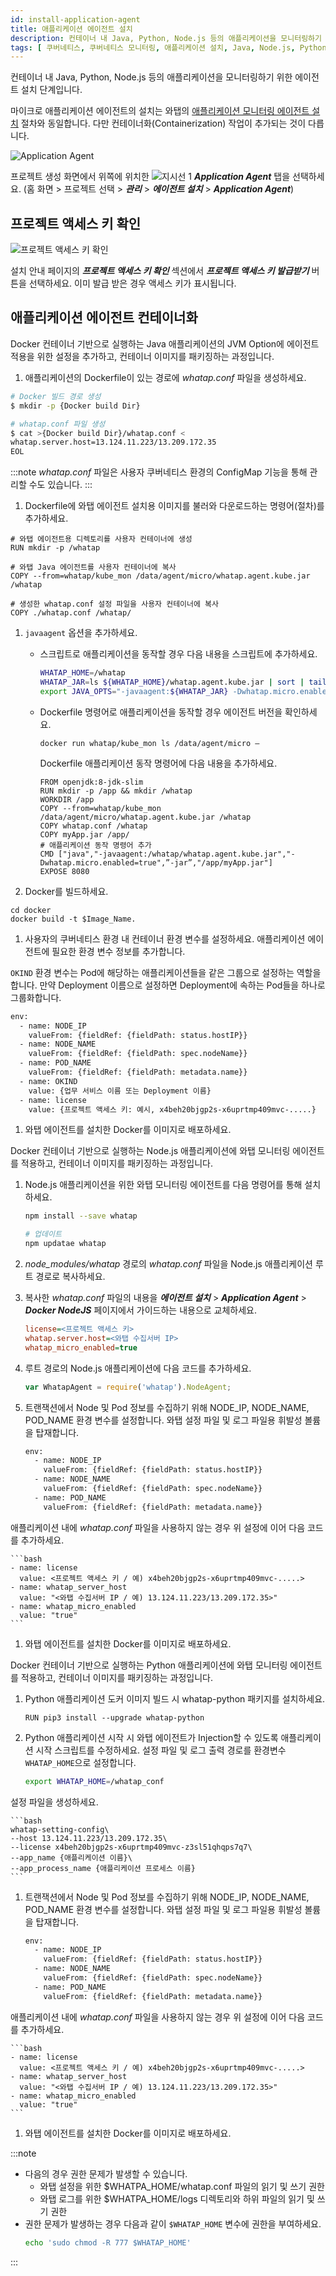 ```yaml
---
id: install-application-agent
title: 애플리케이션 에이전트 설치
description: 컨테이너 내 Java, Python, Node.js 등의 애플리케이션을 모니터링하기 위한 에이전트 설치 단계입니다.
tags: [ 쿠버네티스, 쿠버네티스 모니터링, 애플리케이션 설치, Java, Node.js, Python ]
---
```


컨테이너 내 Java, Python, Node.js 등의 애플리케이션을 모니터링하기 위한 에이전트 설치 단계입니다.

마이크로 애플리케이션 에이전트의 설치는 와탭의 [애플리케이션 모니터링 에이전트 설치](../apm/application-intro#install-agent) 절차와 동일합니다. 다만 컨테이너화(Containerization) 작업이 추가되는 것이 다릅니다.

![Application Agent](/img/kube-apm-agent.png)

프로젝트 생성 화면에서 위쪽에 위치한 ![지시선 1](/img/number-01.png) ***Application Agent*** 탭을 선택하세요. (홈 화면 > 프로젝트 선택 > ***관리*** > ***에이전트 설치*** > ***Application Agent***)

## 프로젝트 액세스 키 확인

![프로젝트 액세스 키 확인](https://img.whatap.io/media/images/whatap_kubernetes_application_agent_access_key.png)

설치 안내 페이지의 ***프로젝트 액세스 키 확인*** 섹션에서 ***프로젝트 액세스 키 발급받기*** 버튼을 선택하세요. 이미 발급 받은 경우 액세스 키가 표시됩니다.

## 애플리케이션 에이전트 컨테이너화

<Tabs>
<TabItem value="java" label="Java" default>

Docker 컨테이너 기반으로 실행하는 Java 애플리케이션의 JVM Option에 에이전트 적용을 위한 설정을 추가하고, 컨테이너 이미지를 패키징하는 과정입니다.

1. 애플리케이션의 Dockerfile이 있는 경로에 *whatap.conf* 파일을 생성하세요.

  ```bash
  # Docker 빌드 경로 생성
  $ mkdir -p {Docker build Dir}
  
  # whatap.conf 파일 생성  
  $ cat >{Docker build Dir}/whatap.conf <
  whatap.server.host=13.124.11.223/13.209.172.35
  EOL
  ```

  :::note
  *whatap.conf* 파일은 사용자 쿠버네티스 환경의 ConfigMap 기능을 통해 관리할 수도 있습니다.
  :::

1. Dockerfile에 와탭 에이전트 설치용 이미지를 불러와 다운로드하는 명령어(절차)를 추가하세요.

  ```docker
  # 와탭 에이전트용 디렉토리를 사용자 컨테이너에 생성
  RUN mkdir -p /whatap

  # 와탭 Java 에이전트를 사용자 컨테이너에 복사
  COPY --from=whatap/kube_mon /data/agent/micro/whatap.agent.kube.jar /whatap

  # 생성한 whatap.conf 설정 파일을 사용자 컨테이너에 복사
  COPY ./whatap.conf /whatap/    
  ```

1. `javaagent` 옵션을 추가하세요.

    * 스크립트로 애플리케이션을 동작할 경우 다음 내용을 스크립트에 추가하세요.

      ```bash
      WHATAP_HOME=/whatap
      WHATAP_JAR=ls ${WHATAP_HOME}/whatap.agent.kube.jar | sort | tail -1
      export JAVA_OPTS="-javaagent:${WHATAP_JAR} -Dwhatap.micro.enabled=true "
      ```

    * Dockerfile 명령어로 애플리케이션을 동작할 경우 에이전트 버전을 확인하세요.

      ```docker
      docker run whatap/kube_mon ls /data/agent/micro –
      ```

      Dockerfile 애플리케이션 동작 명령어에 다음 내용을 추가하세요.

      ```docker title='Dockerfile 샘플' {7-8} showLineNumbers
      FROM openjdk:8-jdk-slim
      RUN mkdir -p /app && mkdir /whatap
      WORKDIR /app
      COPY --from=whatap/kube_mon /data/agent/micro/whatap.agent.kube.jar /whatap
      COPY whatap.conf /whatap
      COPY myApp.jar /app/
      # 애플리케이션 동작 명령어 추가
      CMD ["java","-javaagent:/whatap/whatap.agent.kube.jar","-Dwhatap.micro.enabled=true",”-jar”,"/app/myApp.jar"]
      EXPOSE 8080
      ```

1. Docker를 빌드하세요.

  ```docker
  cd docker
  docker build -t $Image_Name.
  ```

1. 사용자의 쿠버네티스 환경 내 컨테이너 환경 변수를 설정하세요. 애플리케이션 에이전트에 필요한 환경 변수 정보를 추가합니다.

  `OKIND` 환경 변수는 Pod에 해당하는 애플리케이션들을 같은 그룹으로 설정하는 역할을 합니다. 만약 Deployment 이름으로 설정하면 Deployment에 속하는 Pod들을 하나로 그룹화합니다.

  ```bash {8-9} showLineNumbers
  env:
    - name: NODE_IP
      valueFrom: {fieldRef: {fieldPath: status.hostIP}}
    - name: NODE_NAME
      valueFrom: {fieldRef: {fieldPath: spec.nodeName}}
    - name: POD_NAME
      valueFrom: {fieldRef: {fieldPath: metadata.name}}
    - name: OKIND
      value: {업무 서비스 이름 또는 Deployment 이름}
    - name: license
      value: {프로젝트 액세스 키: 예시, x4beh20bjgp2s-x6uprtmp409mvc-.....}
  ```

1. 와탭 에이전트를 설치한 Docker를 이미지로 배포하세요.

</TabItem>
<TabItem value="nodejs" label="Node.js">

Docker 컨테이너 기반으로 실행하는 Node.js 애플리케이션에 와탭 모니터링 에이전트를 적용하고, 컨테이너 이미지를 패키징하는 과정입니다.

1. Node.js 애플리케이션을 위한 와탭 모니터링 에이전트를 다음 명령어를 통해 설치하세요.

    ```bash
    npm install --save whatap

    # 업데이트
    npm updatae whatap
    ```

1. *node_modules/whatap* 경로의 *whatap.conf* 파일을 Node.js 애플리케이션 루트 경로로 복사하세요. 

1. 복사한 *whatap.conf* 파일의 내용을 ***에이전트 설치*** > ***Application Agent*** > ***Docker NodeJS*** 페이지에서 가이드하는 내용으로 교체하세요.

    ```ini title='whatap.conf'
    license=<프로젝트 액세스 키>
    whatap.server.host=<와탭 수집서버 IP>
    whatap_micro_enabled=true
    ```

1. 루트 경로의 Node.js 애플리케이션에 다음 코드를 추가하세요.

    ```javascript
    var WhatapAgent = require('whatap').NodeAgent;
    ```

1. 트랜잭션에서 Node 및 Pod 정보를 수집하기 위해 NODE_IP, NODE_NAME, POD_NAME 환경 변수를 설정합니다. 와탭 설정 파일 및 로그 파일용 휘발성 볼륨을 탑재합니다.

    ```bash
    env:
      - name: NODE_IP
        valueFrom: {fieldRef: {fieldPath: status.hostIP}}
      - name: NODE_NAME
        valueFrom: {fieldRef: {fieldPath: spec.nodeName}}
      - name: POD_NAME
        valueFrom: {fieldRef: {fieldPath: metadata.name}}
    ```
  
  애플리케이션 내에 *whatap.conf* 파일을 사용하지 않는 경우 위 설정에 이어 다음 코드를 추가하세요.

    ```bash
    - name: license
      value: <프로젝트 액세스 키 / 예) x4beh20bjgp2s-x6uprtmp409mvc-.....>
    - name: whatap_server_host
      value: "<와탭 수집서버 IP / 예) 13.124.11.223/13.209.172.35>"
    - name: whatap_micro_enabled
      value: "true"
    ```

1. 와탭 에이전트를 설치한 Docker를 이미지로 배포하세요.

</TabItem>
<TabItem value="python" label="Python">

Docker 컨테이너 기반으로 실행하는 Python 애플리케이션에 와탭 모니터링 에이전트를 적용하고, 컨테이너 이미지를 패키징하는 과정입니다.

1. Python 애플리케이션 도커 이미지 빌드 시 whatap-python 패키지를 설치하세요.

    ```docker title='python 3.7 버전'
    RUN pip3 install --upgrade whatap-python
    ```

1. Python 애플리케이션 시작 시 와탭 에이전트가 Injection할 수 있도록 애플리케이션 시작 스크립트를 수정하세요. 설정 파일 및 로그 출력 경로를 환경변수 `WHATAP_HOME`으로 설정합니다.

    ```bash
    export WHATAP_HOME=/whatap_conf
    ```

  설정 파일을 생성하세요.

    ```bash
    whatap-setting-config\
    --host 13.124.11.223/13.209.172.35\
    --license x4beh20bjgp2s-x6uprtmp409mvc-z3sl51qhqps7q7\
    --app_name {애플리케이션 이름}\
    --app_process_name {애플리케이션 프로세스 이름}
    ```

1. 트랜잭션에서 Node 및 Pod 정보를 수집하기 위해 NODE_IP, NODE_NAME, POD_NAME 환경 변수를 설정합니다. 와탭 설정 파일 및 로그 파일용 휘발성 볼륨을 탑재합니다.

    ```bash
    env:
      - name: NODE_IP
        valueFrom: {fieldRef: {fieldPath: status.hostIP}}
      - name: NODE_NAME
        valueFrom: {fieldRef: {fieldPath: spec.nodeName}}
      - name: POD_NAME
        valueFrom: {fieldRef: {fieldPath: metadata.name}}
    ```

  애플리케이션 내에 *whatap.conf* 파일을 사용하지 않는 경우 위 설정에 이어 다음 코드를 추가하세요.

    ```bash
    - name: license
      value: <프로젝트 액세스 키 / 예) x4beh20bjgp2s-x6uprtmp409mvc-.....>
    - name: whatap_server_host
      value: "<와탭 수집서버 IP / 예) 13.124.11.223/13.209.172.35>"
    - name: whatap_micro_enabled
      value: "true"
    ```

1. 와탭 에이전트를 설치한 Docker를 이미지로 배포하세요.

:::note
* 다음의 경우 권한 문제가 발생할 수 있습니다.
  - 와탭 설정을 위한 $WHATPA_HOME/whatap.conf 파일의 읽기 및 쓰기 권한
  - 와탭 로그를 위한 $WHATPA_HOME/logs 디렉토리와 하위 파일의 읽기 및 쓰기 권한
* 권한 문제가 발생하는 경우 다음과 같이 `$WHATAP_HOME` 변수에 권한을 부여하세요.
    ```bash
    echo 'sudo chmod -R 777 $WHATAP_HOME'
    ```
:::

</TabItem>
</Tabs>